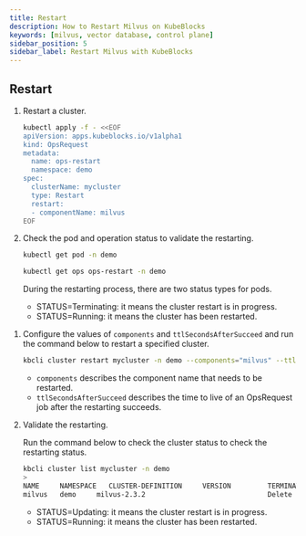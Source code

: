 ```yaml
---
title: Restart
description: How to Restart Milvus on KubeBlocks
keywords: [milvus, vector database, control plane]
sidebar_position: 5
sidebar_label: Restart Milvus with KubeBlocks
---
```



## Restart

<Tabs>

<TabItem value="OpsRequest" label="OpsRequest" default>

1. Restart a cluster.

   ```bash
   kubectl apply -f - <<EOF
   apiVersion: apps.kubeblocks.io/v1alpha1
   kind: OpsRequest
   metadata:
     name: ops-restart
     namespace: demo
   spec:
     clusterName: mycluster
     type: Restart
     restart:
     - componentName: milvus
   EOF
   ```

2. Check the pod and operation status to validate the restarting.

   ```bash
   kubectl get pod -n demo

   kubectl get ops ops-restart -n demo
   ```

   During the restarting process, there are two status types for pods.

   - STATUS=Terminating: it means the cluster restart is in progress.
   - STATUS=Running: it means the cluster has been restarted.

</TabItem>

<TabItem value="kbcli" label="kbcli">

1. Configure the values of `components` and `ttlSecondsAfterSucceed` and run the command below to restart a specified cluster.

   ```bash
   kbcli cluster restart mycluster -n demo --components="milvus" --ttlSecondsAfterSucceed=30
   ```

   - `components` describes the component name that needs to be restarted.
   - `ttlSecondsAfterSucceed` describes the time to live of an OpsRequest job after the restarting succeeds.

2. Validate the restarting.

   Run the command below to check the cluster status to check the restarting status.

   ```bash
   kbcli cluster list mycluster -n demo
   >
   NAME     NAMESPACE   CLUSTER-DEFINITION     VERSION         TERMINATION-POLICY   STATUS    CREATED-TIME
   milvus   demo     milvus-2.3.2                              Delete               Running   Jul 05,2024 18:35 UTC+0800
   ```

   * STATUS=Updating: it means the cluster restart is in progress.
   * STATUS=Running: it means the cluster has been restarted.

</TabItem>

</Tabs>

